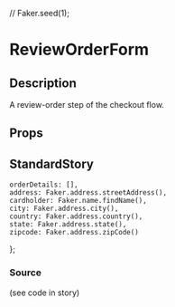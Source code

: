 //
Faker.seed(1);

<Meta title="forms/review-order-form" component={ReviewOrderForm} />

# ReviewOrderForm

## Description
A review-order step of the checkout flow.

## Props
<Props of={ReviewOrderForm} />

## StandardStory
	orderDetails: [],
	address: Faker.address.streetAddress(),
	cardholder: Faker.name.findName(),
	city: Faker.address.city(),
	country: Faker.address.country(),
	state: Faker.address.state(),
	zipcode: Faker.address.zipCode()
};

<Preview>
	<Story name="standard">
		<div style={{ width: 800 }}>
			<ReviewOrderForm onBack={action("onBack")} checkoutData={checkoutData} />
		</div>
	</Story>
</Preview>

### Source
(see code in story)
